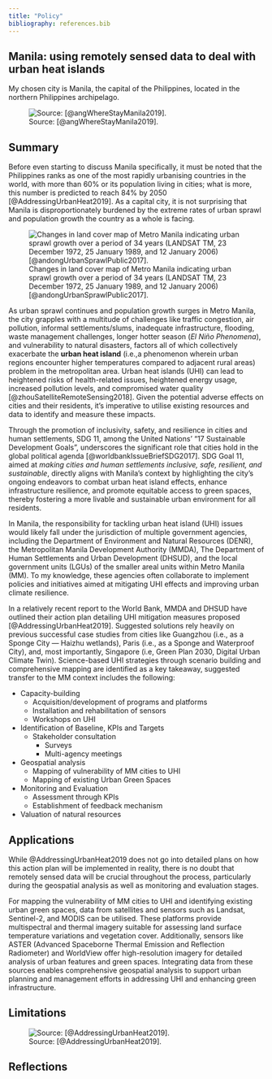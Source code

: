 ```yaml
---
title: "Policy"
bibliography: references.bib
---
```


## Manila: using remotely sensed data to deal with urban heat islands

My chosen city is Manila, the capital of the Philippines, located in the northern Philippines archipelago.

![Source: [@angWhereStayManila2019].](Manila.png)

## Summary

Before even starting to discuss Manila specifically, it must be noted that the Philippines ranks as one of the most rapidly urbanising countries in the world, with more than 60% or its population living in cities; what is more, this number is predicted to reach 84% by 2050 [@AddressingUrbanHeat2019]. As a capital city, it is not surprising that Manila is disproportionately burdened by the extreme rates of urban sprawl and population growth the country as a whole is facing.

![Changes in land cover map of Metro Manila indicating urban sprawl growth over a period of 34 years (LANDSAT TM, 23 December 1972, 25 January 1989, and 12 January 2006) [@andongUrbanSprawlPublic2017].](Manila-land-cover.png)

As urban sprawl continues and population growth surges in Metro Manila, the city grapples with a multitude of challenges like traffic congestion, air pollution, informal settlements/slums, inadequate infrastructure, flooding, waste management challenges, longer hotter season (*El Niño Phenomena*), and vulnerability to natural disasters, factors all of which collectively exacerbate the **urban heat island** (i.e.,a phenomenon wherein urban regions encounter higher temperatures compared to adjacent rural areas) problem in the metropolitan area. Urban heat islands (UHI) can lead to heightened risks of health-related issues, heightened energy usage, increased pollution levels, and compromised water quality [@zhouSatelliteRemoteSensing2018]. Given the potential adverse effects on cities and their residents, it's imperative to utilise existing resources and data to identify and measure these impacts.

Through the promotion of inclusivity, safety, and resilience in cities and human settlements, SDG 11, among the United Nations' "17 Sustainable Development Goals", underscores the significant role that cities hold in the global political agenda [@worldbankIssueBriefSDG2017]. SDG Goal 11, aimed at *making cities and human settlements inclusive, safe, resilient, and sustainable*, directly aligns with Manila's context by highlighting the city's ongoing endeavors to combat urban heat island effects, enhance infrastructure resilience, and promote equitable access to green spaces, thereby fostering a more livable and sustainable urban environment for all residents.

In Manila, the responsibility for tackling urban heat island (UHI) issues would likely fall under the jurisdiction of multiple government agencies, including the Department of Environment and Natural Resources (DENR), the Metropolitan Manila Development Authority (MMDA), The Department of Human Settlements and Urban Development (DHSUD), and the local government units (LGUs) of the smaller areal units within Metro Manila (MM). To my knowledge, these agencies often collaborate to implement policies and initiatives aimed at mitigating UHI effects and improving urban climate resilience.

In a relatively recent report to the World Bank, MMDA and DHSUD have outlined their action plan detailing UHI mitigation measures proposed [@AddressingUrbanHeat2019]. Suggested solutions rely heavily on previous successful case studies from cities like Guangzhou (i.e., as a Sponge City —
Haizhu wetlands), Paris (i.e., as a Sponge and Waterproof City), and, most importantly, Singapore (i.e, Green Plan 2030, Digital Urban Climate Twin). Science-based UHI strategies through scenario building and comprehensive mapping are identified as a key takeaway, suggested transfer to the MM context includes the following:

- Capacity-building
  - Acquisition/development of programs and platforms
  - Installation and rehabilitation of sensors
  - Workshops on UHI
- Identification of Baseline, KPIs and Targets
  - Stakeholder consultation
    - Surveys
    - Multi-agency meetings
- Geospatial analysis
  - Mapping of vulnerability of MM cities to UHI
  - Mapping of existing Urban Green Spaces
- Monitoring and Evaluation
  - Assessment through KPIs
  - Establishment of feedback mechanism
- Valuation of natural resources

## Applications

While @AddressingUrbanHeat2019 does not go into detailed plans on how this action plan will be implemented in reality, there is no doubt that remotely sensed data will be crucial throughout the process, particularly during the geospatial analysis as well as monitoring and evaluation stages.

For mapping the vulnerability of MM cities to UHI and identifying existing urban green spaces, data from satellites and sensors such as Landsat, Sentinel-2, and MODIS can be utilised. These platforms provide multispectral and thermal imagery suitable for assessing land surface temperature variations and vegetation cover. Additionally, sensors like ASTER (Advanced Spaceborne Thermal Emission and Reflection Radiometer) and WorldView offer high-resolution imagery for detailed analysis of urban features and green spaces. Integrating data from these sources enables comprehensive geospatial analysis to support urban planning and management efforts in addressing UHI and enhancing green infrastructure.

## Limitations

![Source: [@AddressingUrbanHeat2019].](limitations.png)

## Reflections
